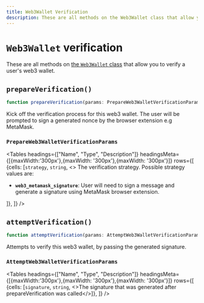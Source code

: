```yaml
---
title: Web3Wallet Verification
description: These are all methods on the Web3Wallet class that allow you to verify a user's web3 wallet.
---
```



# `Web3Wallet` verification

These are all methods on [the `Web3Wallet` class](/docs/references/javascript/web3-wallet/web3-wallet) that allow you to verify a user's web3 wallet.

## `prepareVerification()`

```typescript
function prepareVerification(params: PrepareWeb3WalletVerificationParams): Promise<Web3Wallet>;
```

Kick off the verification process for this web3 wallet. The user will be prompted to sign a generated nonce by the browser extension e.g MetaMask.


### `PrepareWeb3WalletVerificationParams`

<Tables
  headings={["Name", "Type", "Description"]}
  headingsMeta={[{maxWidth:'300px'},{maxWidth: '300px'},{maxWidth: '300px'}]}
  rows={[
{cells: [<code>strategy</code>, <code>string</code>, <>
The verification strategy. Possible strategy values are:
<ul>
<li><strong><code>web3_metamask_signature</code></strong>: User will need to sign a message and generate a signature using MetaMask browser extension.</li>
</ul>
</>]},
  ]}
/>

## `attemptVerification()`

```typescript
function attemptVerification(params: AttemptWeb3WalletVerificationParams): Promise<Web3Wallet>;
```

Attempts to verify this web3 wallet, by passing the generated signature.

### `AttemptWeb3WalletVerificationParams`

<Tables
  headings={["Name", "Type", "Description"]}
  headingsMeta={[{maxWidth:'300px'},{maxWidth: '300px'},{maxWidth: '300px'}]}
  rows={[
{cells: [<code>signature</code>, <code>string</code>, <>The signature that was generated after prepareVerification was called</>]},
  ]}
/>
